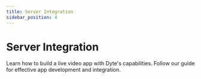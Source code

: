 ```yaml
---
title: Server Integration
sidebar_position: 4
---
```


# Server Integration

Learn how to build a live video app with Dyte's capabilities. Follow our guide for effective app development and integration.

